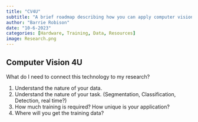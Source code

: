 ```yaml
---
title: "CV4U"
subtitle: "A brief roadmap describing how you can apply computer vision to your research. "
author: "Barrie Robison"
date: "10-6-2023"
categories: [Hardware, Training, Data, Resources]
image: Research.png
---
```


## Computer Vision 4U

What do I need to connect this technology to my research?

1. Understand the nature of your data.
2. Understand the nature of your task. (Segmentation, Classification, Detection, real time?)
3. How much training is required?  How unique is your application?
4. Where will you get the training data?